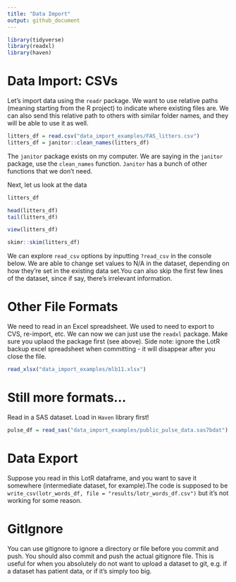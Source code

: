 ```yaml
---
title: "Data Import"
output: github_document
---
```


```r
library(tidyverse)
library(readxl)
library(haven)
```

# Data Import: CSVs

Let's import data using the `readr` package. We want to use relative paths (meaning starting from the R project) to indicate where existing files are. We can also send this relative path to others with similar folder names, and they will be able to use it as well. 
```r
litters_df = read.csv("data_import_examples/FAS_litters.csv")
litters_df = janitor::clean_names(litters_df)
```

The `janitor` package exists on my computer. We are saying in the `janitor` package, use the `clean_names` function. `Janitor` has a bunch of other functions that we don't need. 

Next, let us look at the data 
```r
litters_df

head(litters_df)
tail(litters_df)
```

```r
view(litters_df)
```

```r
skimr::skim(litters_df)
```

We can explore `read_csv` options by inputting `?read_csv` in the console below. 
We are able to change set values to N/A in the dataset, depending on how they're set in the existing data set.You can also skip the first few lines of the dataset, since if say, there's irrelevant information.  

# Other File Formats

We need to read in an Excel spreadsheet. We used to need to export to CVS, re-import, etc. We can now we can just use the `readxl` package. Make sure you uplaod the package first (see above). Side note: ignore the LotR backup excel spreadsheet when committing - it will disappear after you close the file. 
```r
read_xlsx("data_import_examples/mlb11.xlsx")
```

# Still more formats...

Read in a SAS dataset. Load in `Haven` library first!
```r
pulse_df = read_sas("data_import_examples/public_pulse_data.sas7bdat")
```

# Data Export
Suppose you read in this LotR dataframe, and you want to save it somewhere (intermediate dataset, for example).The code is supposed to be `write_csv(lotr_words_df, file = "results/lotr_words_df.csv")` but it's not working for some reason. 

# GitIgnore
You can use gitignore to ignore a directory or file before you commit and push. You should also commit and push the actual gitignore file. This is useful for when you absolutely do not want to upload a dataset to git, e.g. if a dataset has patient data, or if it's simply too big. 


